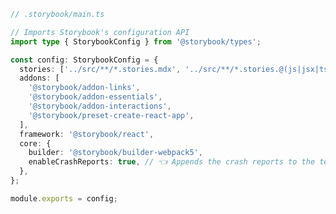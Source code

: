 ```ts
// .storybook/main.ts

// Imports Storybook's configuration API
import type { StorybookConfig } from '@storybook/types';

const config: StorybookConfig = {
  stories: ['../src/**/*.stories.mdx', '../src/**/*.stories.@(js|jsx|ts|tsx)'],
  addons: [
    '@storybook/addon-links',
    '@storybook/addon-essentials',
    '@storybook/addon-interactions',
    '@storybook/preset-create-react-app',
  ],
  framework: '@storybook/react',
  core: {
    builder: '@storybook/builder-webpack5',
    enableCrashReports: true, // 👈 Appends the crash reports to the telemetry events
  },
};

module.exports = config;
```
